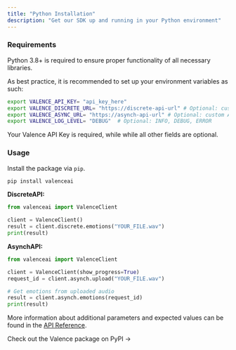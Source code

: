 ```yaml
---
title: "Python Installation"
description: "Get our SDK up and running in your Python environment"
---
```


### Requirements

Python 3.8\+ is required to ensure proper functionality of all necessary libraries.

As best practice, it is recommended to set up your environment variables as such:

```bash
export VALENCE_API_KEY= "api_key_here"
export VALENCE_DISCRETE_URL= "https://discrete-api-url" # Optional: custom Discrete audio endpoint
export VALENCE_ASYNC_URL= "https://asynch-api-url" # Optional: custom Async audio endpoint
export VALENCE_LOG_LEVEL= "DEBUG"  # Optional: INFO, DEBUG, ERROR
```

Your Valence API Key is required, while while all other fields are optional.

### Usage

Install the package via `pip`.

```bash
pip install valenceai
```

**DiscreteAPI:**

```python
from valenceai import ValenceClient

client = ValenceClient()
result = client.discrete.emotions("YOUR_FILE.wav")
print(result)
```

**AsynchAPI:**

```python
from valenceai import ValenceClient

client = ValenceClient(show_progress=True)
request_id = client.asynch.upload("YOUR_FILE.wav")

# Get emotions from uploaded audio
result = client.asynch.emotions(request_id)
print(result)
```

More information about additional parameters and expected values can be found in the [API Reference](/api-reference/introduction).

<Card title="Ready to Get Started?" icon="rectangle-code" href="https://test.pypi.org/project/valence-sdk/0.2.0/">
  Check out the Valence package on PyPI →
</Card>